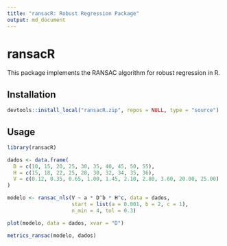 ```yaml
---
title: "ransacR: Robust Regression Package"
output: md_document
---
```


# ransacR

This package implements the RANSAC algorithm for robust regression in R.

## Installation

```r
devtools::install_local("ransacR.zip", repos = NULL, type = "source")
```

## Usage

```r
library(ransacR)

dados <- data.frame(
  D = c(10, 15, 20, 25, 30, 35, 40, 45, 50, 55),
  H = c(15, 18, 22, 25, 28, 30, 32, 34, 35, 36),
  V = c(0.12, 0.35, 0.65, 1.00, 1.45, 2.10, 2.80, 3.60, 20.00, 25.00)
)

modelo <- ransac_nls(V ~ a * D^b * H^c, data = dados,
                     start = list(a = 0.001, b = 2, c = 1),
                     n_min = 4, tol = 0.3)

plot(modelo, data = dados, xvar = "D")

metrics_ransac(modelo, dados)
```
